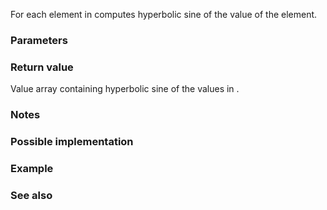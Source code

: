 {{cpp/title|sinh{{small|(std::valarray)}}}}
{{cpp/numeric/valarray/navbar}}
{{ddcl|header=valarray|1=
template&lt; class T &gt;
valarray&lt;T&gt; sinh( const valarray&lt;T&gt;&amp; va );
}}

For each element in {{c|va}} computes hyperbolic sine of the value of the element.

===Parameters===
{{par begin}}
{{par|va|value array to apply the operation to}}
{{par end}}

===Return value===
Value array containing hyperbolic sine of the values in {{c|va}}.

===Notes===
{{cpp/numeric/valarray/notes unq|sinh}}

{{cpp/numeric/valarray/notes ret|sinh}}

===Possible implementation===
{{cpp/numeric/valarray/impl|sinh}}

===Example===
{{example
|code=
#include &lt;cmath&gt;
#include &lt;complex&gt;
#include &lt;iomanip&gt;
#include &lt;iostream&gt;
#include &lt;valarray&gt;

template&lt;typename T&gt;
void show(char const* title, const std::valarray&lt;T&gt;&amp; va)
{
    std::cout &lt;&lt; title &lt;&lt; " : " &lt;&lt; std::right;
    for (T x : va)
        std::cout &lt;&lt; std::fixed &lt;&lt; x &lt;&lt; ' ';
    std::cout &lt;&lt; '\n';
}

template&lt;typename T&gt;
void sinh_for(std::valarray&lt;T&gt; const&amp; z)
{
    // Hyperbolic sine is sinh(z) = (eᶻ - e⁻ᶻ) / 2.

    const std::valarray&lt;T&gt; sinh_z{std::sinh(z)};
    const std::valarray&lt;T&gt; e_z{std::exp(z)};
    const std::valarray&lt;T&gt; e_neg_z{std::exp(-z)};
    const std::valarray&lt;T&gt; sinh_def{(e_z - e_neg_z) / 2.0f};

    show("n         ", z);
    show("sinh(n)   ", sinh_z);
    show("(eⁿ-e⁻ⁿ)/2", sinh_def);

    std::cout.put('\n');
}

int main()
{
    sinh_for(std::valarray&lt;float&gt;{-.2f, -.1f, 0.f, .1f, .2f, INFINITY});
    sinh_for(std::valarray&lt;std::complex&lt;double&gt;&gt;{&lt;!----&gt;{-.2,-.1}, {.2,.1}&lt;!----&gt;});
}
|output=
n          : -0.200000 -0.100000 0.000000 0.100000 0.200000 inf 
sinh(n)    : -0.201336 -0.100167 0.000000 0.100167 0.201336 inf 
(eⁿ-e⁻ⁿ)/2 : -0.201336 -0.100167 0.000000 0.100167 0.201336 inf 

n          : (-0.200000,-0.100000) (0.200000,0.100000) 
sinh(n)    : (-0.200330,-0.101837) (0.200330,0.101837) 
(eⁿ-e⁻ⁿ)/2 : (-0.200330,-0.101837) (0.200330,0.101837)
}}

===See also===
{{dsc begin}}
{{dsc inc|cpp/numeric/valarray/dsc cosh}}
{{dsc inc|cpp/numeric/valarray/dsc tanh}}
{{dsc inc|cpp/numeric/math/dsc sinh}}
{{dsc inc|cpp/numeric/complex/dsc sinh}}
{{dsc end}}

{{langlinks|de|es|fr|it|ja|pt|ru|zh}}